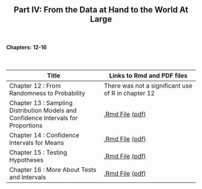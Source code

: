 <h2>
<center>
Part IV: From the Data at Hand to the World At Large
</center>
</h2>


</br>
<h4><right>Chapters: 12-16</right></h4>
</br>

Title  | Links to Rmd and PDF files
------------- | -------------
Chapter 12 : From Randomness to Probability | There was not a significant use of R in chapter 12
Chapter 13 : Sampling Distribution Models and Confidence Intervals for Proportions | <a href='chapterfiles/Chapter13.Rmd'>.Rmd File</a> <a href='chapterfiles/Chapter13.pdf'>(pdf)</a>
Chapter 14 : Confidence Intervals for Means | <a href='chapterfiles/Chapter14.Rmd'>.Rmd File</a> <a href='chapterfiles/Chapter14.pdf'>(pdf)</a>
Chapter 15 : Testing Hypotheses | <a href='chapterfiles/Chapter15.Rmd'>.Rmd File</a> <a href='chapterfiles/Chapter15.pdf'>(pdf)</a>
Chapter 16 : More About Tests and Intervals | <a href='chapterfiles/Chapter16.Rmd'>.Rmd File</a> <a href='chapterfiles/Chapter16.pdf'>(pdf)</a>
